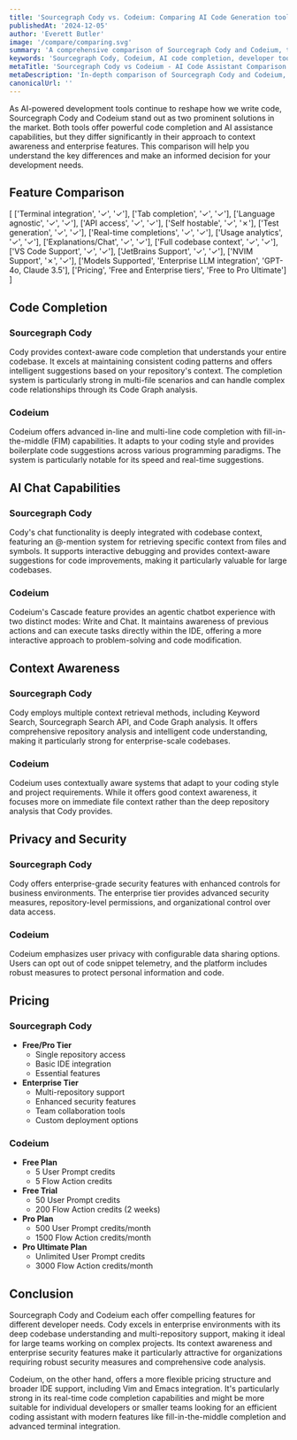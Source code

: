 ```yaml
---
title: 'Sourcegraph Cody vs. Codeium: Comparing AI Code Generation tools (2025)'
publishedAt: '2024-12-05'
author: 'Everett Butler'
image: '/compare/comparing.svg'
summary: 'A comprehensive comparison of Sourcegraph Cody and Codeium, two leading AI-powered development assistants, examining their features, pricing, and capabilities to help developers make an informed choice.'
keywords: 'Sourcegraph Cody, Codeium, AI code completion, developer tools, code generation, IDE integration, AI programming assistant'
metaTitle: 'Sourcegraph Cody vs Codeium - AI Code Assistant Comparison (2025)'
metaDescription: 'In-depth comparison of Sourcegraph Cody and Codeium, exploring their features, pricing, and capabilities to help developers choose the right AI coding assistant.'
canonicalUrl: ''
---
```


As AI-powered development tools continue to reshape how we write code, Sourcegraph Cody and Codeium stand out as two prominent solutions in the market. Both tools offer powerful code completion and AI assistance capabilities, but they differ significantly in their approach to context awareness and enterprise features. This comparison will help you understand the key differences and make an informed decision for your development needs.

## Feature Comparison

[
    ['Terminal integration', '✓', '✓'],
    ['Tab completion', '✓', '✓'],
    ['Language agnostic', '✓', '✓'],
    ['API access', '✓', '✓'],
    ['Self hostable', '✓', '✗'],
    ['Test generation', '✓', '✓'],
    ['Real-time completions', '✓', '✓'],
    ['Usage analytics', '✓', '✓'],
    ['Explanations/Chat', '✓', '✓'],
    ['Full codebase context', '✓', '✓'],
    ['VS Code Support', '✓', '✓'],
    ['JetBrains Support', '✓', '✓'],
    ['NVIM Support', '✗', '✓'],
    ['Models Supported', 'Enterprise LLM integration', 'GPT-4o, Claude 3.5'],
    ['Pricing', 'Free and Enterprise tiers', 'Free to Pro Ultimate']
]

## Code Completion

### Sourcegraph Cody
Cody provides context-aware code completion that understands your entire codebase. It excels at maintaining consistent coding patterns and offers intelligent suggestions based on your repository's context. The completion system is particularly strong in multi-file scenarios and can handle complex code relationships through its Code Graph analysis.

### Codeium
Codeium offers advanced in-line and multi-line code completion with fill-in-the-middle (FIM) capabilities. It adapts to your coding style and provides boilerplate code suggestions across various programming paradigms. The system is particularly notable for its speed and real-time suggestions.

## AI Chat Capabilities

### Sourcegraph Cody
Cody's chat functionality is deeply integrated with codebase context, featuring an @-mention system for retrieving specific context from files and symbols. It supports interactive debugging and provides context-aware suggestions for code improvements, making it particularly valuable for large codebases.

### Codeium
Codeium's Cascade feature provides an agentic chatbot experience with two distinct modes: Write and Chat. It maintains awareness of previous actions and can execute tasks directly within the IDE, offering a more interactive approach to problem-solving and code modification.

## Context Awareness

### Sourcegraph Cody
Cody employs multiple context retrieval methods, including Keyword Search, Sourcegraph Search API, and Code Graph analysis. It offers comprehensive repository analysis and intelligent code understanding, making it particularly strong for enterprise-scale codebases.

### Codeium
Codeium uses contextually aware systems that adapt to your coding style and project requirements. While it offers good context awareness, it focuses more on immediate file context rather than the deep repository analysis that Cody provides.

## Privacy and Security

### Sourcegraph Cody
Cody offers enterprise-grade security features with enhanced controls for business environments. The enterprise tier provides advanced security measures, repository-level permissions, and organizational control over data access.

### Codeium
Codeium emphasizes user privacy with configurable data sharing options. Users can opt out of code snippet telemetry, and the platform includes robust measures to protect personal information and code.

## Pricing

### Sourcegraph Cody
- **Free/Pro Tier**
  - Single repository access
  - Basic IDE integration
  - Essential features
- **Enterprise Tier**
  - Multi-repository support
  - Enhanced security features
  - Team collaboration tools
  - Custom deployment options

### Codeium
- **Free Plan**
  - 5 User Prompt credits
  - 5 Flow Action credits
- **Free Trial**
  - 50 User Prompt credits
  - 200 Flow Action credits (2 weeks)
- **Pro Plan**
  - 500 User Prompt credits/month
  - 1500 Flow Action credits/month
- **Pro Ultimate Plan**
  - Unlimited User Prompt credits
  - 3000 Flow Action credits/month

## Conclusion

Sourcegraph Cody and Codeium each offer compelling features for different developer needs. Cody excels in enterprise environments with its deep codebase understanding and multi-repository support, making it ideal for large teams working on complex projects. Its context awareness and enterprise security features make it particularly attractive for organizations requiring robust security measures and comprehensive code analysis.

Codeium, on the other hand, offers a more flexible pricing structure and broader IDE support, including Vim and Emacs integration. It's particularly strong in its real-time code completion capabilities and might be more suitable for individual developers or smaller teams looking for an efficient coding assistant with modern features like fill-in-the-middle completion and advanced terminal integration.